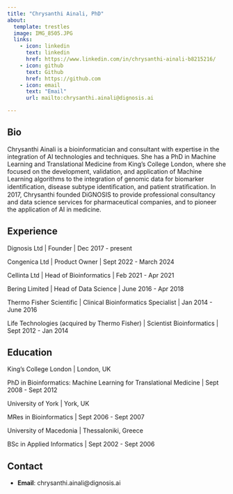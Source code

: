 ```yaml
---
title: "Chrysanthi Ainali, PhD"
about:
  template: trestles
  image: IMG_8505.JPG
  links:
    - icon: linkedin
      text: linkedin
      href: https://www.linkedin.com/in/chrysanthi-ainali-b8215216/
    - icon: github
      text: Github
      href: https://github.com
    - icon: email
      text: "Email"
      url: mailto:chrysanthi.ainali@dignosis.ai

---
```


## Bio

Chrysanthi Ainali is a bioinformatician and consultant with expertise in the integration of AI technologies and techniques. She has a PhD in Machine Learning and Translational Medicine from King’s College London, where she focused on the development, validation, and application of Machine Learning algorithms to the integration of genomic data for biomarker identiﬁcation, disease subtype identiﬁcation, and patient stratiﬁcation. In 2017, Chrysanthi founded DiGNOSIS to provide professional consultancy and data science services for pharmaceutical companies, and to pioneer the application of AI in medicine. 

## Experience

Dignosis Ltd | Founder | Dec 2017 - present 

Congenica Ltd | Product Owner | Sept 2022 - March 2024

Cellinta Ltd | Head of Bioinformatics | Feb 2021 - Apr 2021

Bering Limited | Head of Data Science | June 2016 - Apr 2018

Thermo Fisher Scientific | Clinical Bioinformatics Specialist | Jan 2014 - June 2016

Life Technologies (acquired by Thermo Fisher) | Scientist Bioinformatics | Sept 2012 - Jan 2014


## Education

King's College London | London, UK

PhD in Bioinformatics: Machine Learning for Translational Medicine | Sept 2008 - Sept 2012

University of York | York, UK

MRes in Bioinformatics | Sept 2006 - Sept 2007

University of Macedonia | Thessaloniki, Greece

BSc in Applied Informatics | Sept 2002 - Sept 2006


## Contact

- **Email**: chrysanthi.ainali@dignosis.ai

